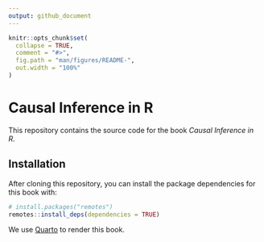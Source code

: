 ```yaml
---
output: github_document
---
```


<!-- README.md is generated from README.Rmd. Please edit that file -->

```r
knitr::opts_chunk$set(
  collapse = TRUE,
  comment = "#>",
  fig.path = "man/figures/README-",
  out.width = "100%"
)
```

# Causal Inference in R

<!-- badges: start -->

<!-- badges: end -->

This repository contains the source code for the book *Causal Inference in R.*

## Installation

After cloning this repository, you can install the package dependencies for this book with:

``` r
# install.packages("remotes")
remotes::install_deps(dependencies = TRUE)
```

We use [Quarto](quarto.org/) to render this book.
